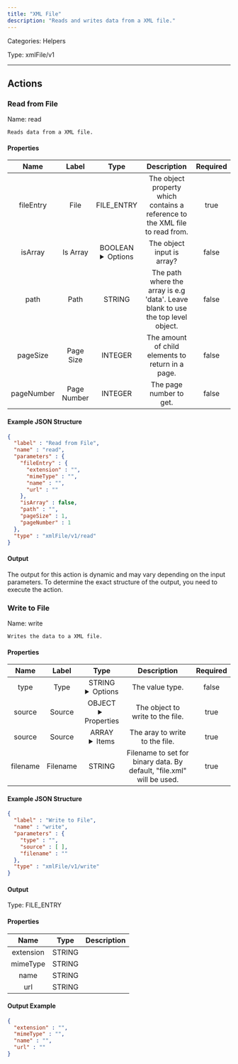 ```yaml
---
title: "XML File"
description: "Reads and writes data from a XML file."
---
```



Categories: Helpers


Type: xmlFile/v1

<hr />



## Actions


### Read from File
Name: read

`Reads data from a XML file.`

#### Properties

|      Name       |      Label     |     Type     |     Description     | Required |
|:---------------:|:--------------:|:------------:|:-------------------:|:--------:|
| fileEntry | File | FILE_ENTRY | The object property which contains a reference to the XML file to read from. | true |
| isArray | Is Array | BOOLEAN <details> <summary> Options </summary> true, false </details> | The object input is array? | false |
| path | Path | STRING | The path where the array is e.g 'data'. Leave blank to use the top level object. | false |
| pageSize | Page Size | INTEGER | The amount of child elements to return in a page. | false |
| pageNumber | Page Number | INTEGER | The page number to get. | false |

#### Example JSON Structure
```json
{
  "label" : "Read from File",
  "name" : "read",
  "parameters" : {
    "fileEntry" : {
      "extension" : "",
      "mimeType" : "",
      "name" : "",
      "url" : ""
    },
    "isArray" : false,
    "path" : "",
    "pageSize" : 1,
    "pageNumber" : 1
  },
  "type" : "xmlFile/v1/read"
}
```

#### Output

The output for this action is dynamic and may vary depending on the input parameters. To determine the exact structure of the output, you need to execute the action.




### Write to File
Name: write

`Writes the data to a XML file.`

#### Properties

|      Name       |      Label     |     Type     |     Description     | Required |
|:---------------:|:--------------:|:------------:|:-------------------:|:--------:|
| type | Type | STRING <details> <summary> Options </summary> OBJECT, ARRAY </details> | The value type. | false |
| source | Source | OBJECT <details> <summary> Properties </summary> &#123;&#125; </details> | The object to write to the file. | true |
| source | Source | ARRAY <details> <summary> Items </summary> [] </details> | The aray to write to the file. | true |
| filename | Filename | STRING | Filename to set for binary data. By default, "file.xml" will be used. | true |

#### Example JSON Structure
```json
{
  "label" : "Write to File",
  "name" : "write",
  "parameters" : {
    "type" : "",
    "source" : [ ],
    "filename" : ""
  },
  "type" : "xmlFile/v1/write"
}
```

#### Output



Type: FILE_ENTRY


#### Properties

|     Name     |     Type     |     Description     |
|:------------:|:------------:|:-------------------:|
| extension | STRING |  |
| mimeType | STRING |  |
| name | STRING |  |
| url | STRING |  |




#### Output Example
```json
{
  "extension" : "",
  "mimeType" : "",
  "name" : "",
  "url" : ""
}
```




